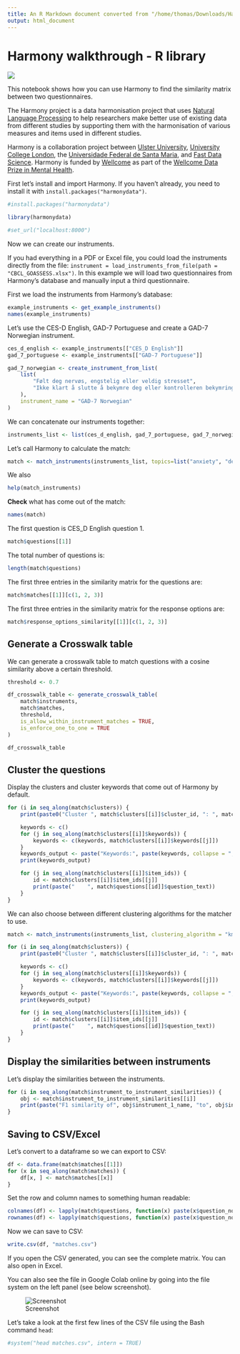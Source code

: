 ```yaml
---
title: An R Markdown document converted from "/home/thomas/Downloads/Harmony_R_example.ipynb"
output: html_document
---
```


# Harmony walkthrough - R library

![](https://raw.githubusercontent.com/harmonydata/brand/main/Logo/PNG/%D0%BB%D0%BE%D0%B3%D0%BE%20%D1%84%D1%83%D0%BB-05.png)

This notebook shows how you can use Harmony to find the similarity matrix between two questionnaires.
  
The Harmony project is a data harmonisation project that uses [Natural Language Processing](https://fastdatascience.com/guide-natural-language-processing-nlp/) to help researchers make better use of existing data from different studies by supporting them with the harmonisation of various measures and items used in different studies.

Harmony is a collaboration project between [Ulster University](https://ulster.ac.uk/), [University College London](https://ucl.ac.uk/), the [Universidade Federal de Santa Maria](https://www.ufsm.br/), and [Fast Data Science](http://fastdatascience.com/).  Harmony is funded by [Wellcome](https://wellcome.org/) as part of the [Wellcome Data Prize in Mental Health](https://wellcome.org/grant-funding/schemes/wellcome-mental-health-data-prize).

First let's install and import Harmony. If you haven't already, you need to install it with `install.packages("harmonydata")`.

```r
#install.packages("harmonydata")
```

```r
library(harmonydata)
```
```r
#set_url("localhost:8000")
```

Now we can create our instruments.

If you had everything in a PDF or Excel file, you could load the instruments directly from the file: `instrument = load_instruments_from_file(path = "CBCL_GOASSESS.xlsx")`.
In this example we will load two questionnaires from Harmony's database and manually input a third questionnaire.

First we load the instruments from Harmony's database:

```r
example_instruments <- get_example_instruments()
names(example_instruments)
```

Let's use the CES-D English, GAD-7 Portuguese and create a GAD-7 Norwegian instrument.

```r
ces_d_english <- example_instruments[["CES_D English"]]
gad_7_portuguese <- example_instruments[["GAD-7 Portuguese"]]

gad_7_norwegian <- create_instrument_from_list(
    list(
        "Følt deg nervøs, engstelig eller veldig stresset",
        "Ikke klart å slutte å bekymre deg eller kontrolleren bekymringene dine"
    ),
    instrument_name = "GAD-7 Norwegian"
)
```

We can concatenate our instruments together:

```r
instruments_list <- list(ces_d_english, gad_7_portuguese, gad_7_norwegian)
```

Let’s call Harmony to calculate the match:

```r
match <- match_instruments(instruments_list, topics=list("anxiety", "depression", "bother"))
```

We also

```r
help(match_instruments)
```

**Check** what has come out of the match:

```r
names(match)
```

The first question is CES_D English question 1.

```r
match$questions[[1]]
```

The total number of questions is:

```r
length(match$questions)
```

The first three entries in the similarity matrix for the questions are:

```r
match$matches[[1]][c(1, 2, 3)]
```
The first three entries in the similarity matrix for the response options are:

```r
match$response_options_similarity[[1]][c(1, 2, 3)]
```


## Generate a Crosswalk table

We can generate a crosswalk table to match questions with a cosine similarity above a certain threshold.

```r
threshold <- 0.7

df_crosswalk_table <- generate_crosswalk_table(
    match$instruments,
    match$matches,
    threshold,
    is_allow_within_instrument_matches = TRUE,
    is_enforce_one_to_one = TRUE
)

df_crosswalk_table
```

## Cluster the questions

Display the clusters and cluster keywords that come out of Harmony by default.

```r
for (i in seq_along(match$clusters)) {
    print(paste0("Cluster ", match$clusters[[i]]$cluster_id, ": ", match$clusters[[i]]$text_description))

    keywords <- c()
    for (j in seq_along(match$clusters[[i]]$keywords)) {
        keywords <- c(keywords, match$clusters[[i]]$keywords[[j]])
    }
    keywords_output <- paste("Keywords:", paste(keywords, collapse = ", "))
    print(keywords_output)

    for (j in seq_along(match$clusters[[i]]$item_ids)) {
        id <- match$clusters[[i]]$item_ids[[j]]
        print(paste("    ", match$questions[[id]]$question_text))
    }
}
```

We can also choose between different clustering algorithms for the matcher to use.

```r
match <- match_instruments(instruments_list, clustering_algorithm = "kmeans")

for (i in seq_along(match$clusters)) {
    print(paste0("Cluster ", match$clusters[[i]]$cluster_id, ": ", match$clusters[[i]]$text_description))

    keywords <- c()
    for (j in seq_along(match$clusters[[i]]$keywords)) {
        keywords <- c(keywords, match$clusters[[i]]$keywords[[j]])
    }
    keywords_output <- paste("Keywords:", paste(keywords, collapse = ", "))
    print(keywords_output)

    for (j in seq_along(match$clusters[[i]]$item_ids)) {
        id <- match$clusters[[i]]$item_ids[[j]]
        print(paste("    ", match$questions[[id]]$question_text))
    }
}
```

## Display the similarities between instruments

Let's display the similarities between the instruments.

```r
for (i in seq_along(match$instrument_to_instrument_similarities)) {
    obj <- match$instrument_to_instrument_similarities[[i]]
    print(paste("F1 similarity of", obj$instrument_1_name, "to", obj$instrument_2_name, "is", obj$f1))
}
```

## Saving to CSV/Excel

Let's convert to a dataframe so we can export to CSV:

```r
df <- data.frame(match$matches[[1]])
for (x in seq_along(match$matches)) {
    df[x, ] <- match$matches[[x]]
}
```

Set the row and column names to something human readable:

```r
colnames(df) <- lapply(match$questions, function(x) paste(x$question_no, x$question_text, sep = " "))
rownames(df) <- lapply(match$questions, function(x) paste(x$question_no, x$question_text, sep = " "))
```

Now we can save to CSV:

```r
write.csv(df, "matches.csv")
```

If you open the CSV generated, you can see the complete matrix. You can also open in Excel.

You can also see the file in Google Colab online by going into the file system on the left panel (see below screenshot).

![Screenshot](https://raw.githubusercontent.com/harmonydata/experiments/main/csv_colab.png)

Let's take a look at the first few lines of the CSV file using the Bash command `head`:

```r
#system("head matches.csv", intern = TRUE)
```

